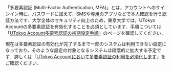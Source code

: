 「多要素認証 (Multi-Factor Authentication, MFA)」とは，アカウントへのサインイン時に，パスワードに加えて，SMSや専用のアプリなどで本人確認を行う認証方法です．大学全体のセキュリティ向上のため，東京大学では，UTokyo Accountの多要素認証を有効化することを必須としています．手順については「[UTokyo Account多要素認証の初期設定手順](/utokyo_account/mfa/initial)」のページを確認してください．

現在は多要素認証の有効化が完了するまで一部のシステムは利用できない設定になっており，そのような設定の対象となるシステムは段階的に拡大する予定です．詳しくは「[UTokyo Accountにおいて多要素認証の利用を必須化します](/notice/2024/mfa100-schedule)」をご確認ください．
